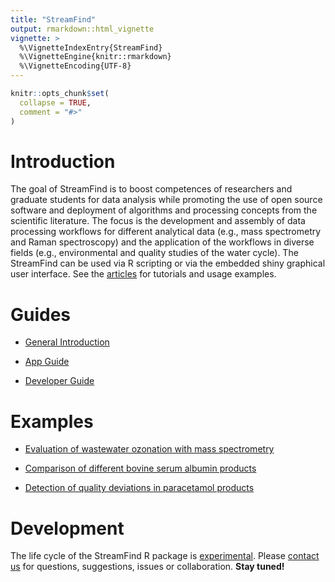 ```yaml
---
title: "StreamFind"
output: rmarkdown::html_vignette
vignette: >
  %\VignetteIndexEntry{StreamFind}
  %\VignetteEngine{knitr::rmarkdown}
  %\VignetteEncoding{UTF-8}
---
```


```r
knitr::opts_chunk$set(
  collapse = TRUE,
  comment = "#>"
)
```

# Introduction

The goal of StreamFind is to boost competences of researchers and graduate students for data analysis while promoting the use of open source software and deployment of algorithms and processing concepts from the scientific literature. The focus is the development and assembly of data processing workflows for different analytical data (e.g., mass spectrometry and Raman spectroscopy) and the application of the workflows in diverse fields (e.g., environmental and quality studies of the water cycle). The StreamFind can be used via R scripting or via the embedded shiny graphical user interface. See the [articles](https://odea-project.github.io/StreamFind/articles/index.html) for tutorials and usage examples.

# Guides

-   [General Introduction](https://odea-project.github.io/StreamFind/articles/general_guide.html)

-   [App Guide](https://odea-project.github.io/StreamFind/articles/app_guide.html)

-   [Developer Guide](https://odea-project.github.io/StreamFind/articles/developer_guide.html)

# Examples

-   [Evaluation of wastewater ozonation with mass spectrometry](https://odea-project.github.io/StreamFind/articles/demo_ozonation_project.html)

-   [Comparison of different bovine serum albumin products](https://odea-project.github.io/StreamFind/articles/demo_ms_raman_fusion_bsa.html)

-   [Detection of quality deviations in paracetamol products](https://odea-project.github.io/StreamFind/articles/demo_paracetamol.html)

# Development

The life cycle of the StreamFind R package is [experimental](https://lifecycle.r-lib.org/articles/stages.html). Please [contact us](mailto:cunha@iuta.de) for questions, suggestions, issues or collaboration. **Stay tuned!**
